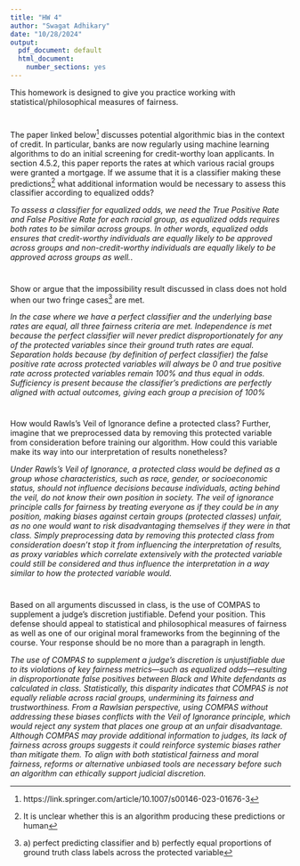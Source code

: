 ```yaml
---
title: "HW 4"
author: "Swagat Adhikary"
date: "10/28/2024"
output:
  pdf_document: default
  html_document:
    number_sections: yes
---
```


This homework is designed to give you practice working with statistical/philosophical measures of fairness. 

#
The paper linked below^[https://link.springer.com/article/10.1007/s00146-023-01676-3] discusses potential algorithmic bias in the context of credit.  In particular, banks are now regularly using machine learning algorithms to do an initial screening for credit-worthy loan applicants.  In section 4.5.2, this paper reports the rates at which various racial groups were granted a mortgage.  If we assume that it is a classifier making these predictions^[It is unclear whether this is an algorithm producing these predictions or human] what additional information would be necessary to assess this classifier according to equalized odds?

*To assess a classifier for equalized odds, we need the True Positive Rate and False Positive Rate for each racial group, as equalized odds requires both rates to be similar across groups.  In other words, equalized odds ensures that credit-worthy individuals are equally likely to be approved across groups and non-credit-worthy individuals are equally likely to be approved across groups as well.*.

#
Show or argue that the impossibility result discussed in class does not hold when our two fringe cases^[a) perfect predicting classifier and b) perfectly equal proportions of ground truth class labels across the protected variable] are met.  

*In the case where we have a perfect classifier and the underlying base rates are equal, all three fairness criteria are met. Independence is met because the perfect classifier will never predict disproportionately for any of the protected variables since their ground truth rates are equal. Separation holds because (by definition of perfect classifier) the false positive rate across protected variables will always be 0 and true positive rate across protected variables remain 100% and thus equal in odds. Sufficiency is present because the classifier's predictions are perfectly aligned with actual outcomes, giving each group a precision of 100%*

#
How would Rawls's Veil of Ignorance define a protected class?  Further, imagine that we preprocessed data by removing this protected variable from consideration before training our algorithm.  How could this variable make its way into our interpretation of results nonetheless?

*Under Rawls's Veil of Ignorance, a protected class would be defined as a group whose characteristics, such as race, gender, or socioeconomic status, should not influence decisions because individuals, acting behind the veil, do not know their own position in society. The veil of ignorance principle calls for fairness by treating everyone as if they could be in any position, making biases against certain groups (protected classes) unfair, as no one would want to risk disadvantaging themselves if they were in that class. Simply preprocessing data by removing this protected class from consideration doesn't stop it from influencing the interpretation of results, as proxy variables which correlate extensively with the protected variable could still be considered and thus influence the interpretation in a way similar to how the protected variable would.*

#

Based on all arguments discussed in class, is the use of COMPAS to supplement a judge's discretion justifiable.  Defend your position.  This defense should appeal to statistical and philosophical measures of fairness as well as one of our original moral frameworks from the beginning of the course.  Your response should be no more than a paragraph in length. 

*The use of COMPAS to supplement a judge's discretion is unjustifiable due to its violations of key fairness metrics—such as equalized odds—resulting in disproportionate false positives between Black and White defendants as calculated in class. Statistically, this disparity indicates that COMPAS is not equally reliable across racial groups, undermining its fairness and trustworthiness. From a Rawlsian perspective, using COMPAS without addressing these biases conflicts with the Veil of Ignorance principle, which would reject any system that places one group at an unfair disadvantage. Although COMPAS may provide additional information to judges, its lack of fairness across groups suggests it could reinforce systemic biases rather than mitigate them. To align with both statistical fairness and moral fairness, reforms or alternative unbiased tools are necessary before such an algorithm can ethically support judicial discretion.*

